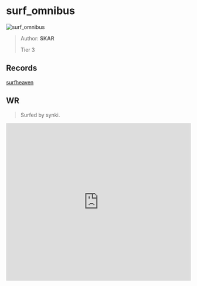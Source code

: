 
# surf_omnibus

![surf_omnibus](https://raw.githubusercontent.com/Sayt123/SurfMapPics/Maps-and-bonuses/csgo/surf_omnibus.jpg)

> Author: **SKAR**
>
> Tier 3

## Records

[surfheaven](https://surfheaven.eu/map/surf_omnibus)

## WR

> Surfed by synki.

<iframe
width="100%"
height="430"
src="https://www.youtube.com/embed/RgsY_5byqtA"
frameborder="0"
allow="accelerometer; autoplay; clipboard-write; encrypted-media; gyroscope; picture-in-picture"
allowFullScreen
/>

```md

[Surf Timer] - им ٠ synkerJ finished in 01:40:12 (WR -00:00:25). Improving by 01:11:10
[Surf Timer] - им ٠ synkerJ beat the map record! Rank: 1/1222

Server: [KSFClan.com] #1 24/7 SurfTimer! (
```
                
